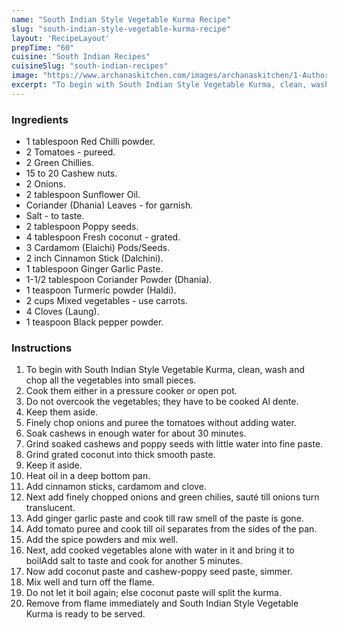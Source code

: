 ---
name: "South Indian Style Vegetable Kurma Recipe"
slug: "south-indian-style-vegetable-kurma-recipe"
layout: 'RecipeLayout'
prepTime: "60"
cuisine: "South Indian Recipes"
cuisineSlug: "south-indian-recipes"
image: "https://www.archanaskitchen.com/images/archanaskitchen/1-Author/Jyothi_Rajesh/South_Indian_Style_Vegetable_Kurma.jpg"
excerpt: "To begin with South Indian Style Vegetable Kurma, clean, wash and chop all the vegetables into small pieces"
---

### Ingredients

- 1 tablespoon Red Chilli powder.
- 2 Tomatoes - pureed.
- 2 Green Chillies.
- 15 to 20 Cashew nuts.
- 2 Onions.
- 2 tablespoon Sunflower Oil.
- Coriander (Dhania) Leaves - for garnish.
- Salt - to taste.
- 2 tablespoon Poppy seeds.
- 4 tablespoon Fresh coconut - grated.
- 3 Cardamom (Elaichi) Pods/Seeds.
- 2 inch Cinnamon Stick (Dalchini).
- 1 tablespoon Ginger Garlic Paste.
- 1-1/2 tablespoon Coriander Powder (Dhania).
- 1 teaspoon Turmeric powder (Haldi).
- 2 cups Mixed vegetables - use carrots.
- 4 Cloves (Laung).
- 1 teaspoon Black pepper powder.

### Instructions

1. To begin with South Indian Style Vegetable Kurma, clean, wash and chop all the vegetables into small pieces.
1. Cook them either in a pressure cooker or open pot.
1. Do not overcook the vegetables; they have to be cooked Al dente.
1. Keep them aside.
1. Finely chop onions and puree the tomatoes without adding water.
1. Soak cashews in enough water for about 30 minutes.
1. Grind soaked cashews and poppy seeds with little water into fine paste.
1. Grind grated coconut into thick smooth paste.
1. Keep it aside.
1. Heat oil in a deep bottom pan.
1. Add cinnamon sticks, cardamom and clove.
1. Next add finely chopped onions and green chilies, sauté till onions turn translucent.
1. Add ginger garlic paste and cook till raw smell of the paste is gone.
1. Add tomato puree and cook till oil separates from the sides of the pan.
1. Add the spice powders and mix well.
1. Next, add cooked vegetables alone with water in it and bring it to boilAdd salt to taste and cook for another 5 minutes.
1. Now add coconut paste and cashew-poppy seed paste, simmer.
1. Mix well and turn off the flame.
1. Do not let it boil again; else coconut paste will split the kurma.
1. Remove from flame immediately and South Indian Style Vegetable Kurma is ready to be served.
